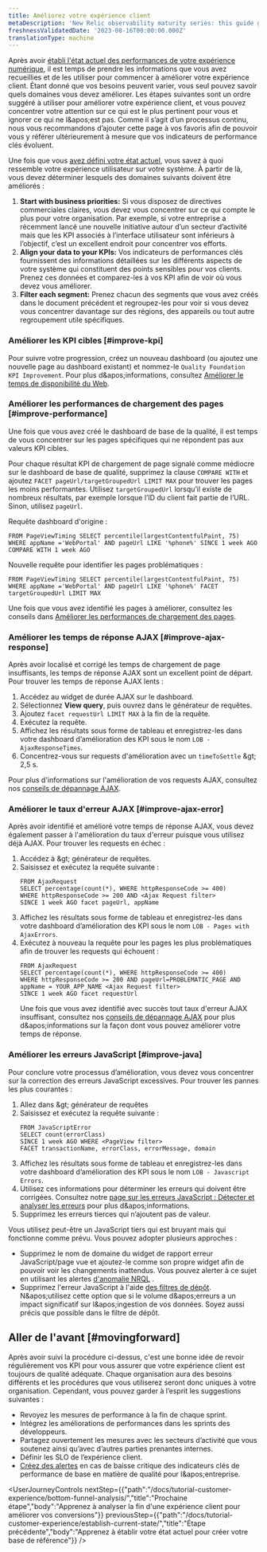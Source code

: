 ```yaml
---
title: Améliorez votre expérience client
metaDescription: 'New Relic observability maturity series: this guide gives you a quality foundation for optimizing your web application''s performance to improve your customer experience.'
freshnessValidatedDate: '2023-08-16T00:00:00.000Z'
translationType: machine
---
```


Après avoir [établi l'état actuel des performances de votre expérience numérique](/docs/tutorial-customer-experience/establish-current-state/), il est temps de prendre les informations que vous avez recueillies et de les utiliser pour commencer à améliorer votre expérience client. Étant donné que vos besoins peuvent varier, vous seul pouvez savoir quels domaines vous devez améliorer. Les étapes suivantes sont un ordre suggéré à utiliser pour améliorer votre expérience client, et vous pouvez concentrer votre attention sur ce qui est le plus pertinent pour vous et ignorer ce qui ne l&amp;apos;est pas. Comme il s’agit d’un processus continu, nous vous recommandons d’ajouter cette page à vos favoris afin de pouvoir vous y référer ultérieurement à mesure que vos indicateurs de performance clés évoluent.

Une fois que vous [avez défini votre état actuel](/docs/tutorial-customer-experience/establish-current-state/), vous savez à quoi ressemble votre expérience utilisateur sur votre système. À partir de là, vous devez déterminer lesquels des domaines suivants doivent être améliorés :

1. <DNT>**Start with business priorities:**</DNT> Si vous disposez de directives commerciales claires, vous devez vous concentrer sur ce qui compte le plus pour votre organisation. Par exemple, si votre entreprise a récemment lancé une nouvelle initiative autour d’un secteur d’activité mais que les KPI associés à l’interface utilisateur sont inférieurs à l’objectif, c’est un excellent endroit pour concentrer vos efforts.
2. <DNT>**Align your data to your KPIs:**</DNT> Vos indicateurs de performances clés fournissent des informations détaillées sur les différents aspects de votre système qui constituent des points sensibles pour vos clients. Prenez ces données et comparez-les à vos KPI afin de voir où vous devez vous améliorer.
3. <DNT>**Filter each segment:**</DNT> Prenez chacun des segments que vous avez créés dans le document précédent et regroupez-les pour voir si vous devez vous concentrer davantage sur des régions, des appareils ou tout autre regroupement utile spécifiques.

### Améliorer les KPI cibles [#improve-kpi]

Pour suivre votre progression, créez un nouveau dashboard (ou ajoutez une nouvelle page au dashboard existant) et nommez-le `Quality Foundation KPI Improvement`. Pour plus d&amp;apos;informations, consultez [Améliorer le temps de disponibilité du Web](/docs/new-relic-solutions/observability-maturity/customer-experience/cx-improve-web-uptime).

### Améliorer les performances de chargement des pages [#improve-performance]

Une fois que vous avez créé le dashboard de base de la qualité, il est temps de vous concentrer sur les pages spécifiques qui ne répondent pas aux valeurs KPI cibles.

Pour chaque résultat KPI de chargement de page signalé comme médiocre sur le dashboard de base de qualité, supprimez la clause `COMPARE WITH` et ajoutez `FACET pageUrl/targetGroupedUrl LIMIT MAX` pour trouver les pages les moins performantes. Utilisez `targetGroupedUrl` lorsqu’il existe de nombreux résultats, par exemple lorsque l’ID du client fait partie de l’URL. Sinon, utilisez `pageUrl`.

Requête dashboard d'origine :

```
FROM PageViewTiming SELECT percentile(largestContentfulPaint, 75) WHERE appName ='WebPortal' AND pageUrl LIKE '%phone%' SINCE 1 week AGO COMPARE WITH 1 week AGO 
```

Nouvelle requête pour identifier les pages problématiques :

```
FROM PageViewTiming SELECT percentile(largestContentfulPaint, 75) WHERE appName ='WebPortal' AND pageUrl LIKE '%phone%' FACET targetGroupedUrl LIMIT MAX
```

Une fois que vous avez identifié les pages à améliorer, consultez les conseils dans [Améliorer les performances de chargement des pages](/docs/new-relic-solutions/observability-maturity/customer-experience/cx-improve-page-load).

### Améliorer les temps de réponse AJAX [#improve-ajax-response]

Après avoir localisé et corrigé les temps de chargement de page insuffisants, les temps de réponse AJAX sont un excellent point de départ. Pour trouver les temps de réponse AJAX lents :

1. Accédez au widget de durée AJAX sur le dashboard.
2. Sélectionnez <DNT>**View query**</DNT>, puis ouvrez dans le générateur de requêtes.
3. Ajoutez `facet requestUrl LIMIT MAX` à la fin de la requête.
4. Exécutez la requête.
5. Affichez les résultats sous forme de tableau et enregistrez-les dans votre dashboard d’amélioration des KPI sous le nom `LOB - AjaxResponseTimes`.
6. Concentrez-vous sur requests d'amélioration avec un `timeToSettle` &amp;gt; 2,5 s.

Pour plus d'informations sur l'amélioration de vos requests AJAX, consultez nos [conseils de dépannage AJAX](/docs/browser/browser-monitoring/browser-pro-features/ajax-page-identify-time-consuming-calls/).

### Améliorer le taux d'erreur AJAX [#improve-ajax-error]

Après avoir identifié et amélioré votre temps de réponse AJAX, vous devez également passer à l'amélioration du taux d'erreur puisque vous utilisez déjà AJAX. Pour trouver les requests en échec :

1. Accédez à <InlinePopover type="dashboards" />&amp;gt; générateur de requêtes.
2. Saisissez et exécutez la requête suivante :
   ```
   FROM AjaxRequest 
   SELECT percentage(count(*), WHERE httpResponseCode >= 400) 
   WHERE httpResponseCode >= 200 AND <Ajax Request filter>
   SINCE 1 week AGO facet pageUrl, appName
   ```
3. Affichez les résultats sous forme de tableau et enregistrez-les dans votre dashboard d’amélioration des KPI sous le nom `LOB - Pages with AjaxErrors`.
4. Exécutez à nouveau la requête pour les pages les plus problématiques afin de trouver les requests qui échouent :
   ```
   FROM AjaxRequest 
   SELECT percentage(count(*), WHERE httpResponseCode >= 400) 
   WHERE httpResponseCode >= 200 AND pageUrl=PROBLEMATIC_PAGE AND appName = YOUR_APP_NAME <Ajax Request filter> 
   SINCE 1 week AGO facet requestUrl
   ```
   Une fois que vous avez identifié avec succès tout taux d'erreur AJAX insuffisant, consultez nos [conseils de dépannage AJAX](/docs/browser/browser-monitoring/browser-pro-features/ajax-page-identify-time-consuming-calls) pour plus d&amp;apos;informations sur la façon dont vous pouvez améliorer votre temps de réponse.

### Améliorer les erreurs JavaScript [#improve-java]

Pour conclure votre processus d’amélioration, vous devez vous concentrer sur la correction des erreurs JavaScript excessives. Pour trouver les pannes les plus courantes :

1. Allez dans <InlinePopover type="dashboards" />&amp;gt; générateur de requêtes
2. Saisissez et exécutez la requête suivante :
   ```
   FROM JavaScriptError 
   SELECT count(errorClass) 
   SINCE 1 week AGO WHERE <PageView filter>  
   FACET transactionName, errorClass, errorMessage, domain
   ```
3. Affichez les résultats sous forme de tableau et enregistrez-les dans votre dashboard d’amélioration des KPI sous le nom `LOB - Javascript Errors`.
4. Utilisez ces informations pour déterminer les erreurs qui doivent être corrigées. Consultez notre [page sur les erreurs JavaScript : Détecter et analyser les erreurs](/docs/browser/new-relic-browser/browser-pro-features/javascript-errors-page-detect-analyze-errors/) pour plus d&amp;apos;informations.
5. Supprimez les erreurs tierces qui n’ajoutent pas de valeur.

<Callout variant="tip">
  Vous utilisez peut-être un JavaScript tiers qui est bruyant mais qui fonctionne comme prévu. Vous pouvez adopter plusieurs approches :

  * Supprimez le nom de domaine du widget de rapport erreur JavaScript/page vue et ajoutez-le comme son propre widget afin de pouvoir voir les changements inattendus. Vous pouvez alerter à ce sujet en utilisant les alertes [d'anomalie NRQL](/docs/alerts-applied-intelligence/new-relic-alerts/alert-conditions/create-baseline-alert-conditions/) .
  * Supprimez l'erreur JavaScript à l'aide [des filtres de dépôt](/docs/logs/log-management/ui-data/drop-data-drop-filter-rules). N&amp;apos;utilisez cette option que si le volume d&amp;apos;erreurs a un impact significatif sur l&amp;apos;ingestion de vos données. Soyez aussi précis que possible dans le filtre de dépôt.
</Callout>

## Aller de l'avant [#movingforward]

Après avoir suivi la procédure ci-dessus, c'est une bonne idée de revoir régulièrement vos KPI pour vous assurer que votre expérience client est toujours de qualité adéquate. Chaque organisation aura des besoins différents et les procédures que vous utiliserez seront donc uniques à votre organisation. Cependant, vous pouvez garder à l’esprit les suggestions suivantes :

* Revoyez les mesures de performance à la fin de chaque sprint.
* Intégrez les améliorations de performances dans les sprints des développeurs.
* Partagez ouvertement les mesures avec les secteurs d’activité que vous soutenez ainsi qu’avec d’autres parties prenantes internes.
* Définir les SLO de l’expérience client.
* [Créez des alertes](/docs/tutorial-create-alerts/create-new-relic-alerts/) en cas de baisse critique des indicateurs clés de performance de base en matière de qualité pour l&amp;apos;entreprise.

<UserJourneyControls nextStep={{"path":"/docs/tutorial-customer-experience/bottom-funnel-analysis/","title":"Prochaine étape","body":"Apprenez à analyser la fin d'une expérience client pour améliorer vos conversions"}} previousStep={{"path":"/docs/tutorial-customer-experience/establish-current-state/","title":"Étape précédente","body":"Apprenez à établir votre état actuel pour créer votre base de référence"}} />